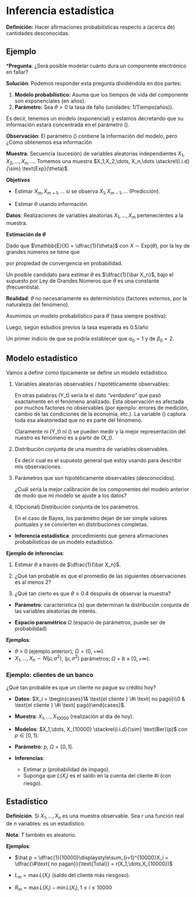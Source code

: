 # Inferencia estadística

**Definición:** Hacer afirmaciones probabilísticas respecto a (acerca de)
cantidades desconocidas.

## Ejemplo

***Pregunta**: ¿Será posible modelar cuánto dura un componente electrónico en
fallar?

**Solución**: Podemos responder esta pregunta dividiéndola en dos partes:

1. **Modelo probabilístico:** Asuma que los tiempos de vida del componente son
   exponenciales (en años).
2. **Parámetro:** Sea $\theta > 0$ la tasa de fallo (unidades: 1/Tiempo(años)). 
    
Es decir, tenemos un modelo (exponencial) y estamos decretando que su información estará concentrada en el parámetro \(\theta\).


**Observación**: El parámetro \(\theta\) contiene la información del modelo,
pero ¿Cómo obtenemos esa información

**Muestra**: Secuencia (sucesión) de variables aleatorias independientes $X_1,X_2,\dots, X_n,\dots$. Tomemos una muestra $X_1,X_2,\dots, X_n,\dots \stackrel{i.i.d}{\sim} \text{Exp}(\theta)$.

**Objetivos**

* Estimar $X_m, X_{m+1}, \dots$ si se observa $X_1, X_{m-1}, \dots$ (Predicción).

* Estimar $\theta$ usando información.

**Datos**: Realizaciones de variables aleatorias $X_1,\dots,X_m$ pertenecientes a la muestra.


**Estimación de $\theta$**

Dado que $\mathbb{E}(X) = \dfrac{1}{\theta}$ con $X \sim \text{Exp}(\theta)$, por la ley de grandes números se tiene que

\begin{equation*}
\underbrace{\dfrac{1}{n} \sum_{i=1}{X_i}}_{\bar{X}_n} \xrightarrow[n\to \infty]{\mathbb{P}}\mathbb{E}(X) = \dfrac{1}{\theta}
\end{equation*}

por propiedad de convergencia en probabilidad.

Un posible candidato para estimar $\theta$ es $\dfrac{1}{\bar X_n}$, bajo el supuesto por Ley de Grandes Números que $\theta$ es una constante (frecuentista). 

**Realidad**: $\theta$ no necesariamente es determinístico (factores externos, por la naturaleza del fenómeno).

Asumimos un modelo probabilístico para $\theta$ (tasa siempre positiva):

\begin{equation*}
\theta \sim \Gamma(\alpha_0,\beta_0)
\end{equation*}
Luego, según estudios previos la tasa esperada es 0.5/año
\begin{equation*}
\mathbb{E}(\theta) = \dfrac{1}{2} = \dfrac{\alpha_0}{\beta_0}.
\end{equation*}

Un primer indicio de que se podría establecer que  $\alpha_0 = 1$ y de $\beta_0 = 2$.

## Modelo estadístico

Vamos a definir como típicamente se define un modelo estadístico. 

1. Variables aleatorias observables / hipotéticamente observables:

     \begin{equation*}
     \underbrace{X_t}_{\text{Observable}} = \underbrace{Y_t}_{\text{Hip. observable}} + \underbrace{\epsilon}_{\text{Ruido}}
     \end{equation*}

    En otras palabras \(Y_t\) sería la el dato _"verdadero"_ que pasó
      exactamente en el fenómeno analizado. Esta observación es afectada por
      muchos factores no observables (por ejemplo: errores de medición, cambio
      de las condiciones de la economía, etc.). La variable \(\epsilon\) captura
      toda esa aleatoriedad que no es parte del fénomeno.

    Claramente ni \(Y_t\) ni \(\epsilon\) se pueden medir y la mejor
      representación del nuestro es fenómeno es a partir de \(X_t\).


2. Distribución conjunta de una muestra de variables observables.

    Es decir cual es el supuesto general que estoy usando para describir mis
    observaciones. 

3. Parámetros que son hipotéticamente observables (desconocidos).

   ¿Cuál sería la mejor calibración de los componentes del modelo anterior de
   modo que mi modelo se ajuste a los datos?

4. (Opcional) Distribución conjunta de los parámetros.

   En el caso de Bayes, los parámetro dejan de ser simple valores puntuales y se
   convierten en distribuciones completas. 

* **Inferencia estadística**: procedimiento que genera afirmaciones probabilísticas de un modelo estadístico.

**Ejemplo de inferencias**:

1) Estimar $\theta$ a través de $\dfrac{1}{\bar X_n}$.

2) ¿Qué tan probable es que el promedio de las siguientes observaciones es al menos 2?
\begin{equation*}
\dfrac{1}{10}\sum_{i= m+1}^{m+10} X_i > 2
\end{equation*}

3) ¿Qué tan cierto es que $\theta\leq0.4$ después de observar la muestra?

* **Parámetro**: característica (s) que determinan la distribución conjunta de las variables aleatorias de interés.

* **Espacio paramétrico** $\Omega$ (espacio de parámetros, puede ser de probabilidad)

**Ejemplos**:

  * $\theta$ > 0 (ejemplo anterior); $\Omega = (0,+\infty)$.
  * $X_1,\dots,X_n \sim N(\mu, \sigma^2)$, $(\mu,\sigma^2)$ parámetros; $\Omega$ = $\mathbb{R}\times[0,+\infty)$.
  
### Ejemplo: clientes de un banco

¿Qué tan probable es que un cliente no pague su crédito hoy?

* **Datos**: $X_i = \begin{cases}1& \text{el cliente } \#i  \text{ no pagó}\\0 & \text{el cliente } \#i  \text{ pagó}\end{cases}$.

* **Muestra**: $X_1,\dots,X_{10000}$ (realización al día de hoy).

* **Modelos**: $X_1,\dots, X_{10000} \stackrel{i.i.d}{\sim} \text{Ber}(p)$ con $p\in[0,1]$.

* **Parámetro**: $p$, $\Omega = [0,1]$.

* **Inferencias**:
  - Estimar $p$ (probabilidad de impago).
  - Suponga que $L(X_i)$ es el saldo en la cuenta del cliente $\#i$ (con riesgo).
 
\begin{equation*}
\mathbb{P}\left(\sum_{i=1}^{10000}L(X_i)>u\right)=\text{Probabilidad de ruina}
\end{equation*}

## Estadístico

**Definición**. Si $X_1,\dots,X_n$ es una muestra observable. Sea $r$ una función real de $n$ variables:
\begin{equation*}
T = r(X_1,\dots,X_n)
\end{equation*}
es un estadístico.

**Nota**: $T$ también es aleatorio.

**Ejemplos**: 

- $\hat p = \dfrac{1}{10000}\displaystyle\sum_{i=1}^{10000}X_i = \dfrac{\#\text{ no pagan}}{\text{Total}} = r(X_1,\dots,X_{10000})$

- $L_m = \max L(X_i)$ (saldo del cliente más riesgoso).

- $R_m = \max L(X_i) - \min L(X_i), 1\leq i\leq 10000$

